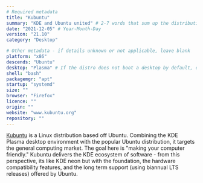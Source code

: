 ```yaml
---
# Required metadata
title: "Kubuntu"
summary: "KDE and Ubuntu united" # 2-7 words that sum up the distribution
date: "2021-12-05" # Year-Month-Day
version: "21.10"
category: "Desktop"

# Other metadata - if details unknown or not applicable, leave blank
platform: "x86"
descends: "Ubuntu"
desktop: "Plasma" # If the distro does not boot a desktop by default, or doesn't ship one, leave 'desktop' blank
shell: "bash"
packagemgr: "apt"
startup: "systemd"
size: ""
browser: "Firefox"
licence: ""
origin: ""
website: "www.kubuntu.org"
repository: ""
---
```


[Kubuntu](https://www.kubuntu.org) is a Linux distribution based off Ubuntu. Combining the KDE Plasma desktop environment with the popular Ubuntu distribution, it targets the general computing market. The goal here is "making your computer friendly." Kubuntu delivers the KDE ecosystem of software - from this perspective, its like KDE neon but with the foundation, the hardware compatibility features, and the long term support (using biannual LTS releases) offered by Ubuntu.
